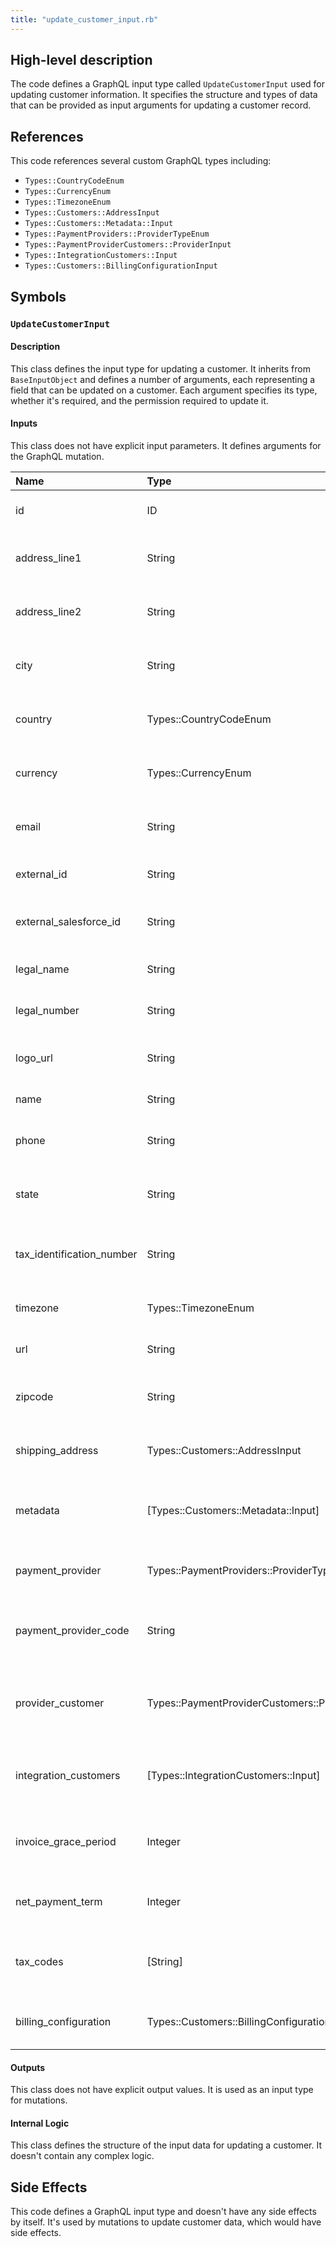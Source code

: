 ```yaml
---
title: "update_customer_input.rb"
---
```


## High-level description
The code defines a GraphQL input type called `UpdateCustomerInput` used for updating customer information. It specifies the structure and types of data that can be provided as input arguments for updating a customer record.

## References
This code references several custom GraphQL types including:
- `Types::CountryCodeEnum`
- `Types::CurrencyEnum`
- `Types::TimezoneEnum`
- `Types::Customers::AddressInput`
- `Types::Customers::Metadata::Input`
- `Types::PaymentProviders::ProviderTypeEnum`
- `Types::PaymentProviderCustomers::ProviderInput`
- `Types::IntegrationCustomers::Input`
- `Types::Customers::BillingConfigurationInput`

## Symbols

### `UpdateCustomerInput`
#### Description
This class defines the input type for updating a customer. It inherits from `BaseInputObject` and defines a number of arguments, each representing a field that can be updated on a customer. Each argument specifies its type, whether it's required, and the permission required to update it.

#### Inputs
This class does not have explicit input parameters. It defines arguments for the GraphQL mutation.

| Name | Type | Description | Permissions Required |
|:-----|:-----|:------------|:---------------------|
| id | ID | The ID of the customer to update. | `customers:update` |
| address_line1 | String | The first line of the customer's address. | `customers:update` |
| address_line2 | String | The second line of the customer's address. | `customers:update` |
| city | String | The city of the customer's address. | `customers:update` |
| country | Types::CountryCodeEnum | The country of the customer's address. | `customers:update` |
| currency | Types::CurrencyEnum | The customer's preferred currency. | `customers:update` |
| email | String | The customer's email address. | `customers:update` |
| external_id | String | The external ID of the customer. | `customers:update` |
| external_salesforce_id | String | The Salesforce ID of the customer. | `customers:update` |
| legal_name | String | The legal name of the customer. | `customers:update` |
| legal_number | String | The legal number of the customer. | `customers:update` |
| logo_url | String | The URL of the customer's logo. | `customers:update` |
| name | String | The name of the customer. | `customers:update` |
| phone | String | The customer's phone number. | `customers:update` |
| state | String | The state of the customer's address. | `customers:update` |
| tax_identification_number | String | The customer's tax identification number. | `customers:update` |
| timezone | Types::TimezoneEnum | The customer's timezone. | `customers:update` |
| url | String | The customer's website URL. | `customers:update` |
| zipcode | String | The zip code of the customer's address. | `customers:update` |
| shipping_address | Types::Customers::AddressInput | The customer's shipping address. | `customers:update` |
| metadata | [Types::Customers::Metadata::Input] | An array of metadata associated with the customer. | `customers:update` |
| payment_provider | Types::PaymentProviders::ProviderTypeEnum | The customer's payment provider. | `customers:update` |
| payment_provider_code | String | The code of the customer's payment provider. | `customers:update` |
| provider_customer | Types::PaymentProviderCustomers::ProviderInput | Information about the customer's payment provider account. | `customers:update` |
| integration_customers | [Types::IntegrationCustomers::Input] | An array of integrations associated with the customer. | `customers:update` |
| invoice_grace_period | Integer | The customer's invoice grace period in days. | `customer_settings:update:grace_period`, `customers:update` |
| net_payment_term | Integer | The customer's net payment term in days. | `customer_settings:update:payment_terms`, `customers:update` |
| tax_codes | [String] | An array of tax codes associated with the customer. | `customer_settings:update:tax_rates`, `customers:update` |
| billing_configuration | Types::Customers::BillingConfigurationInput | The customer's billing configuration. | `customers:create`, `customers:update`, `customer_settings:update:lang` |

#### Outputs
This class does not have explicit output values. It is used as an input type for mutations.

#### Internal Logic
This class defines the structure of the input data for updating a customer. It doesn't contain any complex logic.

## Side Effects
This code defines a GraphQL input type and doesn't have any side effects by itself. It's used by mutations to update customer data, which would have side effects.
